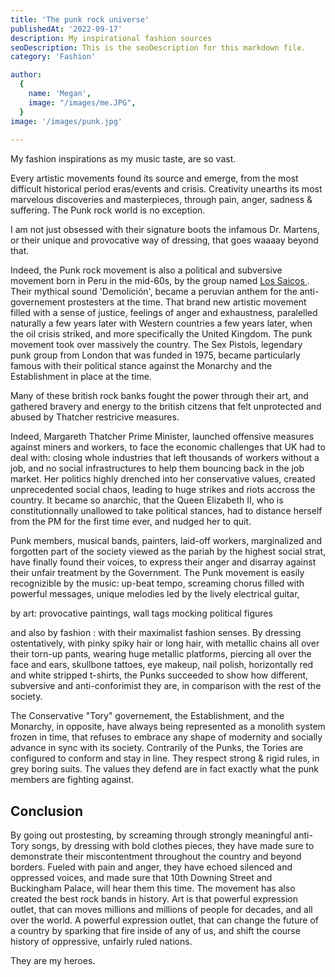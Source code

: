 ```yaml
---
title: 'The punk rock universe'
publishedAt: '2022-09-17'
description: My inspirational fashion sources
seoDescription: This is the seoDescription for this markdown file.
category: 'Fashion'

author:
  {
    name: 'Megan',
    image: "/images/me.JPG",
  }
image: '/images/punk.jpg'
  
---
```


My fashion inspirations as my music taste, are so vast. 

Every artistic movements found its source and emerge, from the most difficult historical period eras/events and crisis. Creativity unearths its most marvelous discoveries and masterpieces, through pain, anger, sadness & suffering. 
The Punk rock world is no exception. 

I am not just obsessed with their signature boots the infamous Dr. Martens, or their unique and provocative way of dressing, that goes waaaay beyond that. 

Indeed, the Punk rock movement is also a political and subversive movement born in Peru in the mid-60s, by the group named <a href="https://en.wikipedia.org/wiki/Los_Saicos" > Los Saicos </a>. Their mythical sound 'Demolición', became a peruvian anthem for the anti-governement prostesters at the time. 
That brand new artistic movement filled with a sense of justice, feelings of anger and exhaustness, paralelled naturally a few  years later with Western countries a few years later, when the oil crisis striked, and more specifically the United Kingdom. 
The punk movement took over massively the country. The Sex Pistols, legendary punk group from London that was funded in 1975, became particularly famous with their political stance against the Monarchy and the Establishment in place at the time. 

Many of these british rock banks fought the power through their art, and gathered bravery and energy to the british citzens that felt unprotected and abused by Thatcher restricive measures.

Indeed, Margareth Thatcher Prime Minister, launched offensive measures against miners and workers, to face the economic challenges that UK had to deal with: closing whole industries that left thousands of workers without a job, and 
no social infrastructures to help them bouncing back in the job market. Her politics highly drenched into her conservative values, created unprecedented social chaos, leading to huge strikes and riots accross the country. It became so anarchic, that the Queen Elizabeth II, who is constitutionnally unallowed to take political stances, 
had to distance herself from the PM for the first time ever, and nudged her to quit.

Punk members, musical bands, painters, laid-off workers, marginalized and forgotten part of the society viewed as the pariah by the highest social strat, have finally found their voices, to express their anger and disarray against their unfair treatment by the Government. 
The Punk movement is easily recognizible by the music: up-beat tempo, screaming chorus filled with powerful messages, unique melodies led by the lively electrical guitar,

by art: provocative paintings, wall tags mocking political figures

and also by fashion : with their maximalist fashion senses. By dressing ostentatively, with pinky spiky hair or long hair, with metallic chains all over their torn-up pants, wearing huge metallic platforms, piercing all over the face and ears, skullbone tattoes, eye makeup, nail polish, horizontally red and white stripped t-shirts, the Punks succeeded to show how different, subversive and anti-conforimist they are, in comparison with the rest of the society. 

The Conservative "Tory" governement, the Establishment, and the Monarchy, in opposite, have always being represented as a monolith system frozen in time, that refuses to embrace any shape of modernity and socially advance in sync with its society. Contrarily of the Punks, the Tories are configured to conform and stay in line. They respect strong & rigid rules, in grey boring suits. The values they defend are in fact exactly what the punk members are fighting against.


## Conclusion

By going out prostesting, by screaming through strongly meaningful anti-Tory songs, by dressing with bold clothes pieces, they have made sure to demonstrate their miscontentment throughout the country and beyond borders. Fueled with pain and anger, they have echoed silenced and oppressed voices, and made sure that 10th Downing Street and Buckingham Palace, will hear them this time. 
The movement has also created the best rock bands in history. Art is that powerful expression outlet, that can moves millions and millions of people for decades, and all over the world. A powerful expression outlet, that can change the future of a country by sparking that fire inside of any of us, and shift the course history of oppressive, unfairly ruled nations.

They are my heroes.

